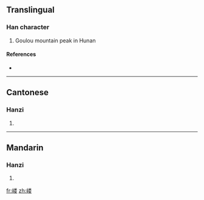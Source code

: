 {{also|嶁}}
==Translingual==

===Han character===
{{Han char|rn=46|rad=山|as=09|sn=12|four=|canj=山火木女 (UFDV)}}

# Goulou mountain peak in Hunan

====References====
* {{Han ref|kx=0316.381|hdz=10789.020|uh=5D5D|ud=23901}}

----

==Cantonese==

===Hanzi===
{{yue-hanzi|jyut=|y=lau5|tra=嶁}}

# {{defn|Cantonese}}

----

==Mandarin==

===Hanzi===
{{cmn-hanzi|tra=嶁|pin=[[lǒu]] ([[lou3]])|wg=lou<sup>3</sup>}}

# {{defn|Mandarin}}

[[fr:嵝]]
[[zh:嵝]]